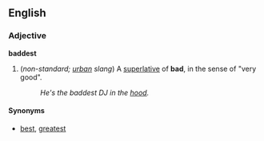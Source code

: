 ==English==
===Adjective===
'''baddest'''

#(''non-standard; [[urban]] slang'') A [[superlative]] of  '''bad''', in the sense of "very good".
#:''He's the baddest DJ in the [[hood]].''

====Synonyms====
*[[best]], [[great]]est
